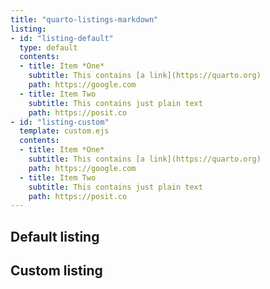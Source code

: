 ```yaml
---
title: "quarto-listings-markdown"
listing: 
- id: "listing-default"
  type: default
  contents: 
  - title: Item *One*
    subtitle: This contains [a link](https://quarto.org)
    path: https://google.com
  - title: Item Two
    subtitle: This contains just plain text
    path: https://posit.co
- id: "listing-custom"
  template: custom.ejs
  contents: 
  - title: Item *One*
    subtitle: This contains [a link](https://quarto.org)
    path: https://google.com
  - title: Item Two
    subtitle: This contains just plain text
    path: https://posit.co
---
```


## Default listing

:::{#listing-default}
:::

## Custom listing

:::{#listing-custom}
:::
